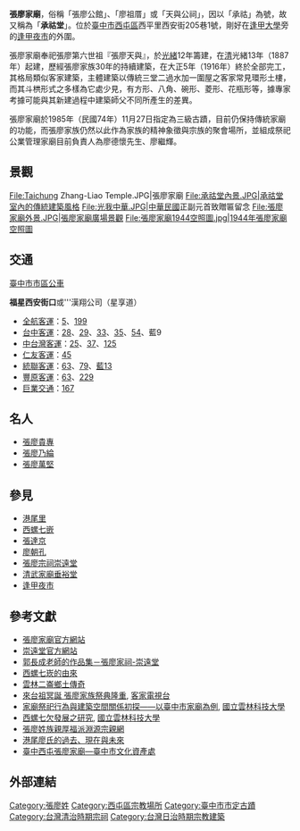 {{Coord|24.182448|N|120.645603|E|type:landmark_region:TW-TXG|display=title}}
{{Tw monument
|name=張廖家廟
|formername=
|image=張廖天與公廟.JPG
|imagename=張廖家廟前廟口
|othername=承祜堂
|formalname=
|level=直轄市定古蹟
|class=閩南式宗廟
|time={{flagicon|Empire of Japan}}大正五年（1916年）
|location={{ROC-TW}}<br>[[臺中市|臺中市]][[西屯區|西屯區]]西安街205巷1號
|open=09:00－17:00
|cost=免費
|website=
|reg_url =https://nchdb.boch.gov.tw/assets/advanceSearch/monument/19851127000009
}}

'''張廖家廟'''，俗稱「張廖公館」、「廖祖厝」或「天與公祠」，因以「承祜」為號，故又稱為「'''承祜堂'''」。位於[[臺中市|臺中市]][[西屯區|西屯區]]西平里西安街205巷1號，剛好在[[逢甲大學|逢甲大學]]旁的[[逢甲夜市|逢甲夜市]]的外圍。

張廖家廟奉祀張廖第六世祖『張廖天與』，於[[光緒|光緒]]12年籌建，在[[清|清]]光緒13年（1887年）起建，歷經張廖家族30年的持續建築，在大正5年（1916年）終於全部完工，其格局類似客家建築，主體建築以傳統三堂二過水加一圍屋之客家常見環形土樓，而其斗栱形式之多樣為它處少見，有方形、八角、碗形、菱形、花瓶形等，據專家考據可能與其新建過程中建築師父不同所產生的差異。

張廖家廟於1985年（民國74年）11月27日指定為三級古蹟，目前仍保持傳統家廟的功能，而張廖家族仍然以此作為家族的精神象徵與宗族的聚會場所，並組成祭祀公業管理家廟目前負責人為廖德懷先生、廖繼輝。

== 景觀 ==
<gallery>
File:Taichung Zhang-Liao Temple.JPG|張廖家廟
File:承祜堂內景.JPG|承祜堂室內的傳統建築風格
File:光我中華.JPG|[[中華民國|中華民國]]正副元首致贈匾留念
File:張廖家廟外景.JPG|張廖家廟廣場景觀
File:張廖家廟1944空照圖.jpg|1944年張廖家廟空照圖
</gallery>

== 交通 ==
;[[臺中市市區公車|臺中市市區公車]]
'''福星西安街口'''或'''漢翔公司（星享道）
*[[全航客運|全航客運]]：[[台中市公車5路|5]]、[[台中市公車199路|199]]
*[[台中客運|台中客運]]：[[台中市公車28路|28]]、[[台中市公車29路|29]]、[[台中市公車33路|33]]、[[台中市公車35路|35]]、[[台中市公車54路|54]]、藍9
*[[中台灣客運|中台灣客運]]：[[台中市公車25路|25]]、[[台中市公車37路|37]]、[[台中市公車125路|125]]
*[[仁友客運|仁友客運]]：[[台中市公車45路|45]]
*[[統聯客運|統聯客運]]：[[台中市公車63路|63]]、[[台中市公車79路|79]]、[[臺中市公車藍13路|藍13]]
*[[豐原客運|豐原客運]]：[[台中市公車63路|63]]、[[台中市公車229路|229]]
*[[巨業交通|巨業交通]]：[[台中市公車167路|167]]

== 名人 ==
*[[張廖貴專|張廖貴專]]
*[[張廖乃綸|張廖乃綸]]
*[[張廖萬堅|張廖萬堅]]

== 參見 ==
*[[港尾里|港尾里]]
*[[西螺七嵌|西螺七嵌]]
*[[張達京|張達京]]
*[[廖朝孔|廖朝孔]]
*[[張廖宗祠崇遠堂|張廖宗祠崇遠堂]]
*[[清武家廟垂裕堂|清武家廟垂裕堂]]
*[[逢甲夜市|逢甲夜市]]

==參考文獻==
{{Refbegin}}
*[https://web.archive.org/web/20131002132725/http://www.chang-liao.url.tw/index.htm 張廖家廟官方網站]
*[http://www.chongyuantang.com/ 崇遠堂官方網站]
*[https://web.archive.org/web/20090919033946/http://www.ttvs.cy.edu.tw/kcc/9310si/ca1.htm 郭長成老師的作品集－張廖家祠-崇遠堂]
*[https://web.archive.org/web/20071027204409/http://www.hakka.gov.tw/ct.asp?xItem=12274&ctNode=1117&mp=102 西螺七崁的由來]
*[http://www.lhps.ylc.edu.tw/country-material/Erthlen/tea4.htm 雲林二崙鄉土傳奇]{{Dead link}}
*[http://tw.news.yahoo.com/%E4%BE%86%E5%8F%B0%E7%A5%96%E5%86%A5%E8%AA%95-%E5%BC%B5%E5%BB%96%E5%AE%B6%E6%97%8F%E7%A5%AD%E5%85%B8%E9%9A%86%E9%87%8D-175411283.html 來台祖冥誕 張廖家族祭典隆重], [[客家電視台|客家電視台]]
*[http://ethesys.yuntech.edu.tw/pdf/etd-0822105-012048.pdf 家廟祭祀行為與建築空間關係初探——以臺中市家廟為例]{{Dead link|date=2017年12月 |bot=InternetArchiveBot |fix-attempted=yes }}, [[國立雲林科技大學|國立雲林科技大學]]
*[http://ethesys.yuntech.edu.tw/pdf/etd-0723108-025530.pdf 西螺七欠發展之研究]{{dead link|date=2017年12月 |bot=InternetArchiveBot |fix-attempted=yes }}, [[國立雲林科技大學|國立雲林科技大學]]
*[https://web.archive.org/web/20130123073949/http://familyliao.myweb.hinet.net/b05.htm 張廖姓族親厚福派淵源宗親網]
*[https://web.archive.org/web/20130921054520/http://www.laiho.org.tw/docs/2003THAh04.pdf 港尾廖氏的過去、現在與未來]
*[http://www.tchac.taichung.gov.tw/building?uid=33&pid=8 臺中西屯張廖家廟—臺中市文化資產處]

==外部連結==
{{Commons category|Taichung Zhang-Liao Temple}}

{{Refend}}
{{中華民國直轄市定古蹟}}
{{台中市文化資產}}

[[Category:張廖姓|Category:張廖姓]]
[[Category:西屯區宗教場所|Category:西屯區宗教場所]]
[[Category:臺中市市定古蹟|Category:臺中市市定古蹟]]
[[Category:台灣清治時期宗祠|Category:台灣清治時期宗祠]]
[[Category:台灣日治時期宗教建築|Category:台灣日治時期宗教建築]]